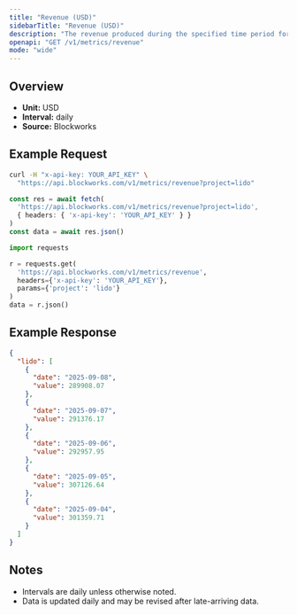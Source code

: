 ```yaml
---
title: "Revenue (USD)"
sidebarTitle: "Revenue (USD)"
description: "The revenue produced during the specified time period for given project."
openapi: "GET /v1/metrics/revenue"
mode: "wide"
---
```


## Overview

- **Unit:** USD
- **Interval:** daily
- **Source:** Blockworks

## Example Request

<CodeGroup>

```bash cURL
curl -H "x-api-key: YOUR_API_KEY" \
  "https://api.blockworks.com/v1/metrics/revenue?project=lido"
```

```typescript TypeScript
const res = await fetch(
  'https://api.blockworks.com/v1/metrics/revenue?project=lido',
  { headers: { 'x-api-key': 'YOUR_API_KEY' } }
)
const data = await res.json()
```

```python Python
import requests

r = requests.get(
  'https://api.blockworks.com/v1/metrics/revenue',
  headers={'x-api-key': 'YOUR_API_KEY'},
  params={'project': 'lido'}
)
data = r.json()
```

</CodeGroup>

## Example Response

```json
{
  "lido": [
    {
      "date": "2025-09-08",
      "value": 289908.07
    },
    {
      "date": "2025-09-07",
      "value": 291376.17
    },
    {
      "date": "2025-09-06",
      "value": 292957.95
    },
    {
      "date": "2025-09-05",
      "value": 307126.64
    },
    {
      "date": "2025-09-04",
      "value": 301359.71
    }
  ]
}
```

## Notes
- Intervals are daily unless otherwise noted.
- Data is updated daily and may be revised after late-arriving data.